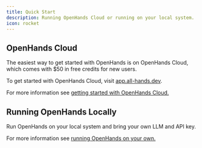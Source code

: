 ```yaml
---
title: Quick Start
description: Running OpenHands Cloud or running on your local system.
icon: rocket
---
```


## OpenHands Cloud

The easiest way to get started with OpenHands is on OpenHands Cloud, which comes with $50 in free credits for new users.

To get started with OpenHands Cloud, visit [app.all-hands.dev](https://app.all-hands.dev).

For more information see [getting started with OpenHands Cloud.](/usage/cloud/openhands-cloud)

## Running OpenHands Locally

Run OpenHands on your local system and bring your own LLM and API key.

For more information see [running OpenHands on your own.](/usage/local-setup)
